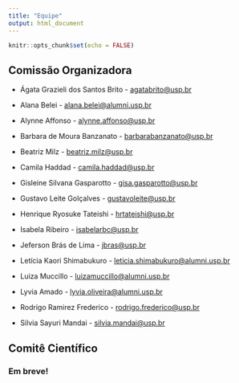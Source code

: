 ```yaml
---
title: "Equipe"
output: html_document
---
```


```r
knitr::opts_chunk$set(echo = FALSE)
```

<link rel="stylesheet" href="https://cdn.jsdelivr.net/gh/jpswalsh/academicons@1/css/academicons.min.css">

## Comissão Organizadora

-   Ágata Grazieli dos Santos Brito - [agatabrito\@usp.br](mailto:agatabrito@usp.br)

-   Alana Belei - [alana.belei\@alumni.usp.br](mailto:alana.belei@alumni.usp.br)

-   Alynne Affonso - [alynne.affonso\@usp.br](mailto:alynne.affonso@usp.br)

-   Barbara de Moura Banzanato - [barbarabanzanato\@usp.br](mailto:barbarabanzanato@usp.br)

-   Beatriz Milz - [beatriz.milz\@usp.br](mailto:beatriz.milz@usp.br)

-   Camila Haddad - [camila.haddad\@usp.br](mailto:camila.haddad@usp.br)

-   Gisleine Silvana Gasparotto - [gisa.gasparotto\@usp.br](mailto:gisa.gasparotto@usp.br)

-   Gustavo Leite Golçalves - [gustavoleite\@usp.br](mailto:gustavoleite@usp.br)

-   Henrique Ryosuke Tateishi - [hrtateishi\@usp.br](mailto:hrtateishi@usp.br)

-   Isabela Ribeiro - [isabelarbc\@usp.br](mailto:isabelarbc@usp.br)

-   Jeferson Brás de Lima - [jbras\@usp.br](mailto:jbras@usp.br)

-   Letícia Kaori Shimabukuro - [leticia.shimabukuro\@alumni.usp.br](mailto:leticia.shimabukuro@usp.br)

-   Luiza Muccillo - [luizamuccillo\@alumni.usp.br](mailto:luizamuccillo@usp.br)

-   Lyvia Amado - [lyvia.oliveira\@alumni.usp.br](mailto:lyvia.oliveira@usp.br)

-   Rodrigo Ramirez Frederico - [rodrigo.frederico\@usp.br](mailto:rodrigo.frederico@usp.br)

-   Silvia Sayuri Mandai - [silvia.mandai\@usp.br](mailto:silvia.mandai@usp.br)

## Comitê Científico

### Em breve!

